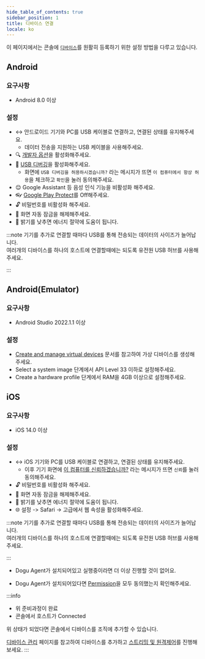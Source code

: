 ```yaml
---
hide_table_of_contents: true
sidebar_position: 1
title: 디바이스 연결
locale: ko
---
```



이 페이지에서는 콘솔에 [`디바이스`](/device-farm#device)를 원활히 등록하기 위한 설정 방법을 다루고 있습니다.

<Tabs groupId="platform" defaultValue="android" queryString>
<TabItem value="android" label="Android">

## Android

### 요구사항

- Android 8.0 이상

### 설정

- ↔ 안드로이드 기기와 PC를 USB 케이블로 연결하고, 연결된 상태를 유지해주세요.
  - 데이터 전송을 지원하는 USB 케이블을 사용해주세요.
- 🔍 [개발자 옵션](https://developer.android.com/studio/debug/dev-options)을 활성화해주세요.
- 🐛 [USB 디버깅](https://developer.android.com/studio/run/device#setting-up)을 활성화해주세요.
  - 화면에 `USB 디버깅을 허용하시겠습니까?` 라는 메시지가 뜨면 `이 컴퓨터에서 항상 허용`을 체크하고 `확인`을 눌러 동의해주세요.
- 😌 Google Assistant 등 음성 인식 기능을 비활성화 해주세요.
- 👓 [Google Play Protect](https://support.google.com/googleplay/answer/2812853?hl=en)를 Off해주세요.
- 🔓 비밀번호를 비활성화 해주세요.
- 📱 화면 자동 잠금을 해제해주세요.
- 🔅 밝기를 낮추면 에너지 절약에 도움이 됩니다.

:::note
기기를 추가로 연결할 때마다 USB를 통해 전송되는 데이터의 사이즈가 늘어납니다.  
여러개의 디바이스를 하나의 호스트에 연결할때에는 되도록 유전원 USB 허브를 사용해주세요.

:::

</TabItem>
<TabItem value="android-emulator" label="Android(Emulator)">

## Android(Emulator)

### 요구사항

- Android Studio 2022.1.1 이상

### 설정

- [Create and manage virtual devices](https://developer.android.com/studio/run/managing-avds) 문서를 참고하여 가상 디바이스를 생성해주세요.
- Select a system image 단계에서 API Level 33 이하로 설정해주세요.
- Create a hardware profile 단계에서 RAM을 4GB 이상으로 설정해주세요.

</TabItem>
<TabItem value="ios" label="iOS">

## iOS

### 요구사항

- iOS 14.0 이상

### 설정

- ↔ iOS 기기와 PC를 USB 케이블로 연결하고, 연결된 상태를 유지해주세요.
  - 이후 기기 화면에 [이 컴퓨터를 신뢰하겠습니까?](https://support.apple.com/ko-kr/HT202778) 라는 메시지가 뜨면 `신뢰`를 눌러 동의해주세요.
- 🔓 비밀번호를 비활성화 해주세요.
- 📱 화면 자동 잠금을 해제해주세요.
- 🔅 밝기를 낮추면 에너지 절약에 도움이 됩니다.
- 🌐 설정 -> Safari -> 고급에서 웹 속성을 활성화해주세요.

:::note
기기를 추가로 연결할 때마다 USB를 통해 전송되는 데이터의 사이즈가 늘어납니다.  
여러개의 디바이스를 하나의 호스트에 연결할때에는 되도록 유전원 USB 허브를 사용해주세요.

:::

</TabItem>
<TabItem value="windows" label="Windows" default>

- Dogu Agent가 설치되어있고 실행중이라면 더 이상 진행할 것이 없어요.

</TabItem>
<TabItem value="macos" label="macOS">

- Dogu Agent가 설치되어있다면 [Permission](/device-farm/host/macos/installation#troubleshoot)을 모두 동의했는지 확인해주세요.

</TabItem>
</Tabs>

:::info

- 위 준비과정이 완료
- 콘솔에서 호스트가 Connected

위 상태가 되었다면 콘솔에서 디바이스를 조직에 추가할 수 있습니다.

[디바이스 관리](/management/organization/device-farm/device-management) 페이지를 참고하여 디바이스를 추가하고 [스트리밍 및 원격제어](streaming-and-remote-control)를 진행해보세요.
:::
